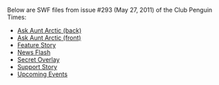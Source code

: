 {{NeedSWFs}}
Below are SWF files from issue #293 (May 27, 2011) of the Club Penguin Times:

*[[Media:News293AskAuntArcticBack.swf|Ask Aunt Arctic (back)]]
*[[Media:News293AskAuntArcticFront.swf|Ask Aunt Arctic (front)]]
*[[Media:News293FeatureStory.swf|Feature Story]]
*[[Media:News293NewsFlash.swf|News Flash]]
*[[Media:News293SecretOverlay.swf|Secret Overlay]]
*[[Media:News293SupportStory.swf|Support Story]]
*[[Media:News293UpcomingEvents.swf|Upcoming Events]]